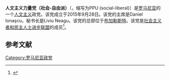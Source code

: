 '''人文主义力量党（社会-自由派）'''（{{lang-ro|Partidul Puterii Umaniste (social-liberal)}}，缩写为PPU (social-liberal)）是[[罗马尼亚|罗马尼亚]]的一个[[人文主义|人文主义]]政党。该党成立于2015年9月28日。该党的主席是Daniel Ionaşcu，秘书长是Liviu Neagu。该党的总部位于[[布加勒斯特|布加勒斯特]]。该党是[[社会主义者和民主人士进步联盟|社会主义者和民主人士进步联盟]]的成员<ref>{{cite web |url=https://www.digi24.ro/special/dosare/alegeri-locale-2016/grapini-a-pierdut-ghise-a-castigat-ppu-sl-sustine-candidatura-lui-cristian-popescu-piedone-509527 |title=Grapini a pierdut, Ghișe a câștigat. PPU-SL susține candidatura lui Cristian Popescu Piedone |publisher=Digi24 |accessdate=2020-12-03 |archive-date=2020-06-10 |archive-url=https://web.archive.org/web/20200610164751/https://www.digi24.ro/special/dosare/alegeri-locale-2016/grapini-a-pierdut-ghise-a-castigat-ppu-sl-sustine-candidatura-lui-cristian-popescu-piedone-509527 |dead-url=no }}</ref>。

==参考文献==
{{reflist}}
{{罗马尼亚政党}}

[[Category:罗马尼亚政党|Category:罗马尼亚政党]]